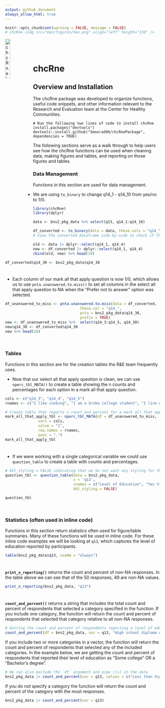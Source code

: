```yaml
---
output: github_document
always_allow_html: true
---
```


```r
knitr::opts_chunk$set(warning = FALSE, message = FALSE) 
# chcRne <img src="man/figures/hex.png" align="left" height="138" />
```



<img src="man/figures/hex.png" style="width: 18%; float: left;" alt="chcRne logo">

<hr style="height:40px; visibility:hidden;" />
 
# chcRne

## Overview and Installation

The chcRne package was developed to organize functions, useful code snippets, and other information relevant to the Research and Evaluation team at the Center for Healthy Communities.

```
# Run the following two lines of code to install chcRne
install.packages("devtools") 
devtools::install_github("Smoorad99/chcRnePackage", dependencies = TRUE)
```

<!-- ## Examples -->
The following sections serve as a walk through to help users see how the chcRne functions can be used when cleaning data, making figures and tables, and reporting on those figures and tables.

### Data Management

Functions in this section are used for data management.

- We are using `to_binary` to change q14_1 - q14_10 from yes/no to 1/0.
```r
library(chcRne)
library(dplyr)

data <- bns2_pkg_data %>% select(q13, q14_1:q14_10)

df_converted <- to_binary(data = data, these.cols = "q14_", prefix = TRUE, yesno = TRUE)
# View the converted dataframe side-by-side to check if the function worked

old <- data |> dplyr::select(q14_1, q14_4)
new <- df_converted |> dplyr::select(q14_1, q14_4)
cbind(old, new) %>% head(10)

```

```r
df_converted$q14_30 <- bns2_pkg_data$q14_30
```

<br style="line-height: 10px" />

- Each column of our mark all that apply question is now 1/0, which allows us to use `pnta.unanswered.to.miss()` to set all columns in the select all that apply question to NA when the "Prefer not to answer" option was selected.
```r
df_unanswered_to_miss <- pnta.unanswered.to.miss(data = df_converted,
                                  these.col = "q14_",
                                  pnta = bns2_pkg_data$q14_30,
                                  prefix = TRUE)
new <- df_unanswered_to_miss %>%  select(q14_3:q14_5, q14_30)
new$q14_30 <- df_converted$q14_30
new %>% head(10)
```

<br/>

### Tables
Functions in this section are for the creation tables the R&E team frequently uses. 

- Now that our select all that apply question is clean, we can use `nperc_tbl_MATA()` to create a table showing the n counts and percentages for each option in a mark all that apply question.
```r
cols <- c("q14_3", "q14_4", "q14_5")
rnames <- c("I like cooking", "I am a broke college student", "I live with chefs")

# Create table that reports n count and percent for a mark all that apply question
mark_all_that_apply_tbl <- nperc_tbl_MATA(df = df_unanswered_to_miss,
               vars = cols,
               value = "1",
               row.names = rnames,
               punc = ".")
mark_all_that_apply_tbl
```

<br style="line-height: 10px" />

- If we were working with a single categorical variable we could use `question_table` to create a table with counts and percentages.

```r
# kbl_styling = FALSE indicating that we do not want any styling for the table
question_tbl <- question_table(data = bns2_pkg_data, 
                               x = 'q13', 
                               cnames = c("Level of Education", "Yes %"), 
                               kbl_styling = FALSE)

question_tbl
```

<br/>

### Statistics (often used in inline code)
Functions in this section return statistics often used for figure/table summaries. Many of these functions will be used in inline code. For these inline code examples we will be looking at `q13`, which captures the level of education reported by participants.

```r
table(bns2_pkg_data$q13, useNA = "always")
```
<br style="line-height: 10px" />

**`print_n_reporting()`** returns the count and percent of non-NA responses. In the table above we can see that of the 50 responses, 49 are non-NA values. 

```r
print_n_reporting(bns2_pkg_data, "q13")
```
<br style="line-height: 10px" />

**`count_and_percent()`** returns a string that includes the total count and percent of respondents that selected a category specified in the function. If you include one category, the function will return the count and percent of respondents that selected that category relative to all non-NA responses.
```r
# Getting the count and percent of respondents reporting a level of education High school diploma or GED.
count_and_percent(df = bns2_pkg_data, var = q13, "High school diploma or GED")
```

If you include two or more categories in a vector, the function will return the count and percent of respondents that selected any of the included categories. In the example below, we are getting the count and percent of respondents that reported their level of education as "Some college" OR a "Bachelor's degree". 

```r
# We can also exclude the `df` argument and pipe (|>) in the data
bns2_pkg_data |> count_and_percent(var = q13, values = c("Less than high school", "Some college"))
```

If you do not specify a category the function will return the count and percent of the category with the most responses. 

```r
bns2_pkg_data |> count_and_percent(var = q13)
```

